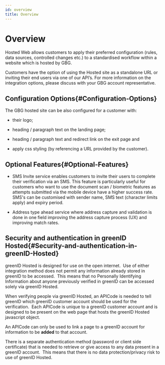 ```yaml
---
id: overview
title: Overview
---
```


# Overview

Hosted Web allows customers to apply their preferred configuration (rules, data sources, controlled changes etc.) to a standardised workflow within a website which is hosted by GBG.

Customers have the option of using the Hosted site as a standalone URL or inviting their end users via one of our API’s. For more information on the integration options, please discuss with your GBG account representative.

## **Configuration Options**{#Configuration-Options}

The GBG hosted site can be also configured for a customer with:

- their logo;

- heading / paragraph text on the landing page;

- heading / paragraph text and redirect link on the exit page and

- apply css styling (by referencing a URL provided by the customer).

## **Optional Features**{#Optional-Features}

- SMS Invite service enables customers to invite their users to complete their verification via an SMS. This feature is particularly useful for customers who want to use the document scan / biometric features as attempts submitted via the mobile device have a higher success rate. SMS's can be customised with sender name, SMS text (character limits apply) and expiry period.

- Address type ahead service where address capture and validation is done in one field improving the address capture process (UX) and improving match rates.

## **Security and authentication in greenID Hosted**{#Security-and-authentication-in-greenID-Hosted}

greenID Hosted is designed for use on the open internet.  Use of either integration method does not permit any information already stored in greenID to be accessed.  This means that no Personally Identifying Information about anyone previously verified in greenID can be accessed solely via greenID Hosted.

When verifying people via greenID Hosted, an APICode is needed to tell greenID which greenID customer account should be used for the verification.  Each APICode is unique to a greenID customer account and is designed to be present on the web page that hosts the greenID Hosted javascript object. 

An APICode can only be used to link a page to a greenID account for information to be **added** to that account. 

There is a separate authentication method (password or client side certificate) that is needed to retrieve or give access to any data present in a greenID account.  This means that there is no data protection/privacy risk to use of greenID Hosted.  
